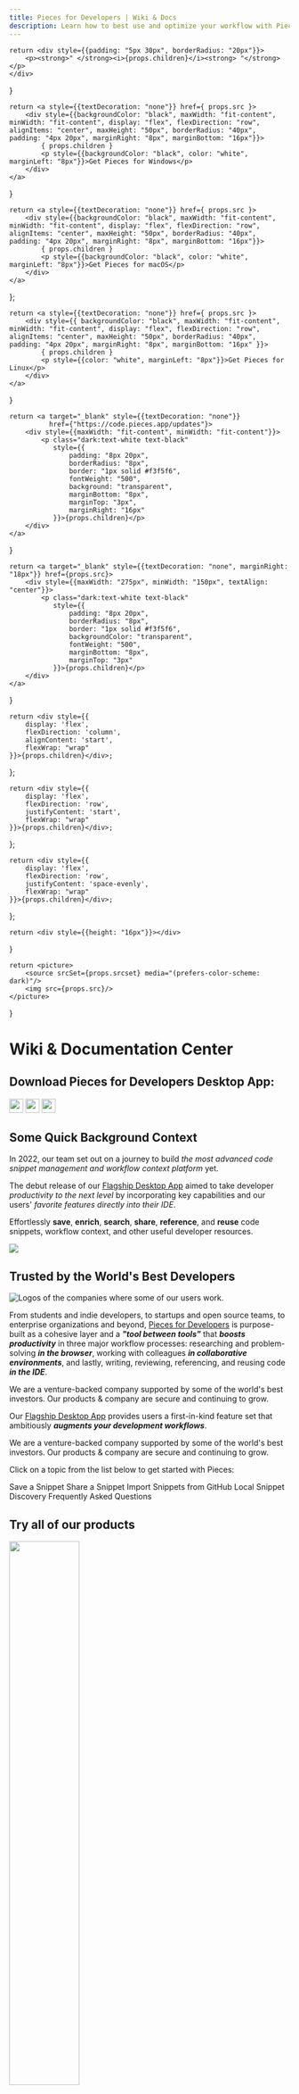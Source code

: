 ```yaml
---
title: Pieces for Developers | Wiki & Docs
description: Learn how to best use and optimize your workflow with Pieces for Developers! Read the sections in sequential order or click the links in the navigation on the right to get directly to the topic you need.
---
```


    return <div style={{padding: "5px 30px", borderRadius: "20px"}}>
        <p><strong>" </strong><i>{props.children}</i><strong> "</strong></p>
    </div>
}

    return <a style={{textDecoration: "none"}} href={ props.src }>
        <div style={{backgroundColor: "black", maxWidth: "fit-content", minWidth: "fit-content", display: "flex", flexDirection: "row", alignItems: "center", maxHeight: "50px", borderRadius: "40px", padding: "4px 20px", marginRight: "8px", marginBottom: "16px"}}>
            { props.children }
            <p style={{backgroundColor: "black", color: "white", marginLeft: "8px"}}>Get Pieces for Windows</p>
        </div>
    </a>
}

    return <a style={{textDecoration: "none"}} href={ props.src }>
        <div style={{backgroundColor: "black", maxWidth: "fit-content", minWidth: "fit-content", display: "flex", flexDirection: "row", alignItems: "center", maxHeight: "50px", borderRadius: "40px", padding: "4px 20px", marginRight: "8px", marginBottom: "16px"}}>
            { props.children }
            <p style={{backgroundColor: "black", color: "white", marginLeft: "8px"}}>Get Pieces for macOS</p>
        </div>
    </a>
};

    return <a style={{textDecoration: "none"}} href={ props.src }>
        <div style={{ backgroundColor: "black", maxWidth: "fit-content", minWidth: "fit-content", display: "flex", flexDirection: "row", alignItems: "center", maxHeight: "50px", borderRadius: "40px", padding: "4px 20px", marginRight: "8px", marginBottom: "16px" }}>
            { props.children }
            <p style={{color: "white", marginLeft: "8px"}}>Get Pieces for Linux</p>
        </div>
    </a>
}

    return <a target="_blank" style={{textDecoration: "none"}}
              href={"https://code.pieces.app/updates"}>
        <div style={{maxWidth: "fit-content", minWidth: "fit-content"}}>
            <p class="dark:text-white text-black"
               style={{
                   padding: "8px 20px",
                   borderRadius: "8px",
                   border: "1px solid #f3f5f6",
                   fontWeight: "500",
                   background: "transparent",
                   marginBottom: "8px",
                   marginTop: "3px",
                   marginRight: "16px"
               }}>{props.children}</p>
        </div>
    </a>
}

    return <a target="_blank" style={{textDecoration: "none", marginRight: "18px"}} href={props.src}>
        <div style={{maxWidth: "275px", minWidth: "150px", textAlign: "center"}}>
            <p class="dark:text-white text-black"
               style={{
                   padding: "8px 20px",
                   borderRadius: "8px",
                   border: "1px solid #f3f5f6",
                   backgroundColor: "transparent",
                   fontWeight: "500",
                   marginBottom: "8px",
                   marginTop: "3px"
               }}>{props.children}</p>
        </div>
    </a>
}

    return <div style={{
        display: 'flex',
        flexDirection: 'column',
        alignContent: 'start',
        flexWrap: "wrap"
    }}>{props.children}</div>;
};

    return <div style={{
        display: 'flex',
        flexDirection: 'row',
        justifyContent: 'start',
        flexWrap: "wrap"
    }}>{props.children}</div>;
};

    return <div style={{
        display: 'flex',
        flexDirection: 'row',
        justifyContent: 'space-evenly',
        flexWrap: "wrap"
    }}>{props.children}</div>;
};

    return <div style={{height: "16px"}}></div>
}

    return <picture>
        <source srcSet={props.srcset} media="(prefers-color-scheme: dark)"/>
        <img src={props.src}/>
    </picture>
}


# Wiki & Documentation Center

<HeaderImage src="https://storage.googleapis.com/pieces_static_resources/pfd_wiki/WIKI_HEADER_LM.png"
             srcset="https://storage.googleapis.com/pieces_static_resources/pfd_wiki/WIKI_HEADER_DM.png"></HeaderImage>

## Download Pieces for Developers Desktop App:

<Spacer></Spacer>

<GridFlexRow>
    <InstallButtonWindows src="/installation-getting-started/windows">
        <Image width="25px" src={"/assets/windows_logo_old.png"} />
    </InstallButtonWindows>
    <InstallButtonLinux src="/installation-getting-started/linux">
        <Image width="25px"src={"/assets/linux_logo.png"} />
    </InstallButtonLinux>
    <InstallButtonMac src="/installation-getting-started/macos">
        <Image width="25px" src={"/assets/mac_os.png"} />
    </InstallButtonMac>
</GridFlexRow>

## Some Quick Background Context

In 2022, our team set out on a journey to build _the most advanced code snippet management and workflow context platform_ yet.

The debut release of our <a href="https://docs.pieces.app/overview">Flagship Desktop App</a> aimed to take developer _productivity to the next level_ by incorporating key capabilities and our users' _favorite features directly into their IDE_.

Effortlessly **save**, **enrich**, **search**, **share**, **reference**, and **reuse** code snippets, workflow context, and other useful developer resources.

<Image zoom src="https://storage.googleapis.com/pieces_multimedia/PROMOTIONAL/PIECES_FOR_DEVELOPERS/VS_CODE/MACOS/RIGHT-CLICK_SAVE/16X9/PIECES_FOR_DEVELOPERS-VS_CODE-RIGHT-CLICK_SAVE-MACOS-16X9-5_18_2023.GIF" />


## Trusted by the World's Best Developers
![Logos of the companies where some of our users work.](https://storage.googleapis.com/pieces_static_resources/vs_code_marketplace/GIFs/TRUSTED_BY_SOME_OF_THE_WORLDS_BEST_DEVELOPERS_LEFT_ALIGNED)

From students and indie developers, to startups and open source teams, to enterprise organizations and beyond, <a href="https://docs.pieces.app/overview">Pieces for Developers</a> is purpose-built as a cohesive layer and a **_"tool between tools"_** that **_boosts productivity_** in three major workflow processes: researching and problem-solving **_in the browser_**, working with colleagues **_in collaborative environments_**, and lastly, writing, reviewing, referencing, and reusing code **_in the IDE_**.

We are a venture-backed company supported by some of the world's best investors. Our products & company are secure and continuing to grow.

Our <a href="{{ links.website.pfd_desktop_install }}">Flagship Desktop App</a> provides users a first-in-kind feature set that ambitiously **_augments your development workflows_**.



<QuoteCallout>We are a venture-backed company supported by some of the world's best investors. Our products & company
    are secure and continuing to grow.</QuoteCallout>

Click on a topic from the list below to get started with Pieces:

<GridFlexRow>
    <JumpButtons src="{{ links.internal.product_highlights.save_materials }}">Save a Snippet</JumpButtons>
    <JumpButtons src="{{ links.internal.personalized_link_sharing.single_click_link_sharing }}">Share a
        Snippet</JumpButtons>
    <JumpButtons src="{{ links.internal.product_highlights.import_gists }}">Import Snippets from GitHub</JumpButtons>
    <JumpButtons src="{{ links.internal.product_highlights.in_project_snippet_discovery }}">Local Snippet
        Discovery</JumpButtons>
    <JumpButtons src="{{ links.internal.faqs }}">Frequently Asked Questions</JumpButtons>
</GridFlexRow>

## Try all of our products
<GridFlexSpaceEvenlyRow>
    <a href="{{ links.website.pfd_desktop_install }}"><Image width="50%" src="/assets/pfd_logo.png" /></a>
    <a href="{{ links.extensions.chrome }}"><Image width="50%" src="/assets/chrome_logo.png" /></a>
    <a href="{{ links.extensions.jetbrains }}"><Image width="50%" src="/assets/jetbrains_logo.png" /></a>
    <a href="{{ links.extensions.vscode }}"><Image width="50%" src="/assets/vscode_logo.png" /></a>
    <a href="{{ links.extensions.edge }}"><Image width="50%" src="/assets/edge_logo.png" /></a>
    <a href="{{ links.extensions.teams }}"><Image width="50%" src="/assets/teams_logo.png" /></a>
</GridFlexSpaceEvenlyRow>

